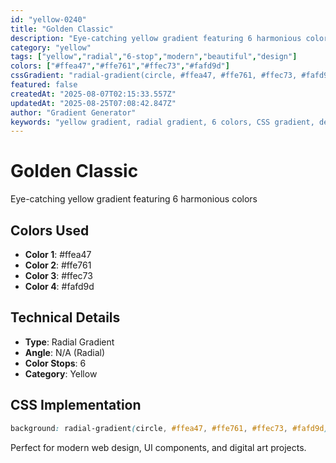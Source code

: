 ```yaml
---
id: "yellow-0240"
title: "Golden Classic"
description: "Eye-catching yellow gradient featuring 6 harmonious colors"
category: "yellow"
tags: ["yellow","radial","6-stop","modern","beautiful","design"]
colors: ["#ffea47","#ffe761","#ffec73","#fafd9d"]
cssGradient: "radial-gradient(circle, #ffea47, #ffe761, #ffec73, #fafd9d)"
featured: false
createdAt: "2025-08-07T02:15:33.557Z"
updatedAt: "2025-08-25T07:08:42.847Z"
author: "Gradient Generator"
keywords: "yellow gradient, radial gradient, 6 colors, CSS gradient, design, #ffea47, #ffe761, #ffec73, #fafd9d"
---
```


# Golden Classic

Eye-catching yellow gradient featuring 6 harmonious colors

## Colors Used
- **Color 1**: #ffea47
- **Color 2**: #ffe761
- **Color 3**: #ffec73
- **Color 4**: #fafd9d

## Technical Details
- **Type**: Radial Gradient
- **Angle**: N/A (Radial)
- **Color Stops**: 6
- **Category**: Yellow

## CSS Implementation
```css
background: radial-gradient(circle, #ffea47, #ffe761, #ffec73, #fafd9d);
```

Perfect for modern web design, UI components, and digital art projects.
